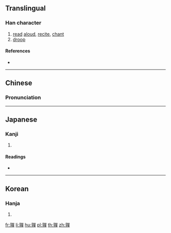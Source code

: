 {{also|亸}}
==Translingual==

===Han character===
{{Han char|rn=30|rad=口|as=17|sn=20|four=06446|canj=YDRRJ|ids=⿰享單}}

# [[read]] [[aloud]], [[recite]], [[chant]]
# [[droop]]

====References====
* {{Han ref|kx=0214.030|dkj=04585|dj=0436.300|hdz=10704.120|uh=56B2|ud=22194|bh=F3FE|bd=62462}}

----

==Chinese==
{{zh-forms|s=亸}}

===Pronunciation===
{{zh-pron
|m=duǒ
|c=do2
|mc=y
|oc=y
|ma=
|cat=v
}}

----

==Japanese==

===Kanji===
{{ja-kanji|grade=|rs=口17}}

# {{defn|lang=ja|sort=口17}}

====Readings====
* {{ja-readings|on=[[た]] (ta)|kun=}}

----

==Korean==

===Hanja===
{{ko-hanja|hangeul=타|rv=ta|mr=t'a}}

# {{defn|lang=ko|sort=口17}}

[[fr:嚲]]
[[li:嚲]]
[[hu:嚲]]
[[pl:嚲]]
[[th:嚲]]
[[zh:嚲]]